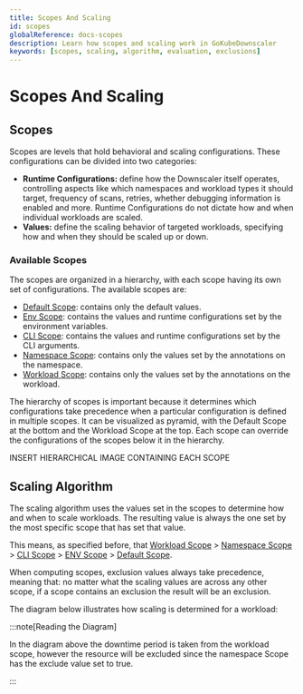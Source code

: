 ```yaml
---
title: Scopes And Scaling
id: scopes
globalReference: docs-scopes
description: Learn how scopes and scaling work in GoKubeDownscaler
keywords: [scopes, scaling, algorithm, evaluation, exclusions]
---
```



# Scopes And Scaling

## Scopes

Scopes are levels that hold behavioral and scaling configurations.
These configurations can be divided into
two categories:

- **Runtime Configurations:** define how the Downscaler itself operates, controlling aspects like which namespaces and
  workload types it should target, frequency of scans, retries, whether debugging information is enabled and more.
  Runtime
  Configurations do not dictate how and when individual workloads are scaled.
- **Values:** define the scaling behavior of targeted workloads, specifying how and when they should be scaled up or
  down.

### Available Scopes

The scopes are organized in a hierarchy, with each scope having its own set of configurations.
The available scopes are:

- [Default Scope](ref:docs-default-scope): contains only the default values.
- [Env Scope](ref:docs-env-scope): contains the values and runtime configurations set by the environment variables.
- [CLI Scope](ref:docs-cli-scope): contains the values and runtime configurations set by the CLI arguments.
- [Namespace Scope](ref:docs-namespace-scope): contains only the values set by the annotations on the namespace.
- [Workload Scope](ref:docs-workload-scope): contains only the values set by the annotations on the workload.

The hierarchy of scopes is important because it determines which configurations take precedence when a particular
configuration is defined in multiple scopes.
It can be visualized as pyramid, with the Default Scope at the bottom
and the Workload Scope at the top.
Each scope can override the configurations of the scopes below it in the hierarchy.

INSERT HIERARCHICAL IMAGE CONTAINING EACH SCOPE

## Scaling Algorithm

The scaling algorithm uses the values set in the scopes to determine how and when to scale workloads.
The resulting value is always the one set by the most specific scope that has set that value.

This means, as specified before, that [Workload Scope](ref:docs-workload-scope) > [Namespace Scope](ref:docs-namespace-scope) >
[CLI Scope](ref:docs-cli-scope) > [ENV Scope](ref:docs-env-scope) > [Default Scope](ref:docs-default-scope).

When computing scopes, exclusion values always take precedence, meaning that: no matter what the scaling values are
across any other scope, if a scope contains an exclusion the result will be an exclusion.

The diagram below illustrates how scaling is determined for a workload:

<Excalidraw data={scopeDiagram} />

:::note[Reading the Diagram]

In the diagram above the downtime period is taken from the workload scope, however the resource will be excluded
since the namespace Scope has the exclude value set to true.

:::
